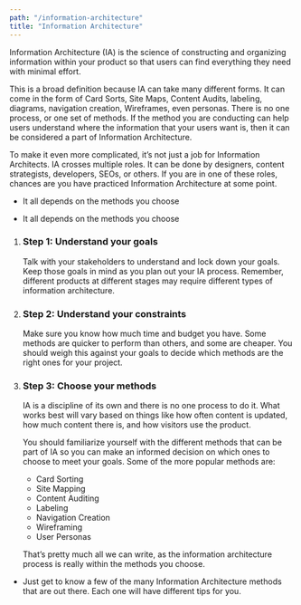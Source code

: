 ```yaml
---
path: "/information-architecture"
title: "Information Architecture"
---
```






<MethodLayout pageTitle={props.pageContext.frontmatter.title} method={currentMethod}>
  <SEO title={props.pageContext.frontmatter.title} />

<MethodSectionWhatIs method={currentMethod} title="What is Information Architecture?">
  <p>
    Information Architecture (IA) is the science of constructing and organizing information within your product so that users can find everything they need with minimal effort. 
    </p>
  <p>
  This is a broad definition because IA can take many different forms. It can come in the form of Card Sorts, Site Maps, Content Audits, labeling, diagrams, navigation creation, Wireframes, even personas. There is no one process, or one set of methods. If the method you are conducting can help users understand where the information that your users want is, then it can be considered a part of Information Architecture.
  </p>
  <p>
  To make it even more complicated, it’s not just a job for Information Architects. IA crosses multiple roles. It can be done by designers, content strategists, developers, SEOs, or others. If you are in one of these roles, chances are you have practiced Information Architecture at some point.
  </p>
</MethodSectionWhatIs>

<MethodSectionNeeds title="What do you need for Information Architecture?">
  <MethodSectionNeedsPartial type="time">
    <ul>
      <li>It all depends on the methods you choose</li>
    </ul>
  </MethodSectionNeedsPartial>
  <MethodSectionNeedsPartial type="materials">
    <ul>
      <li>It all depends on the methods you choose</li>
    </ul>

  </MethodSectionNeedsPartial>
</MethodSectionNeeds>

<MethodSectionSteps method={currentMethod} title="How do you practice Information Architecture">
  <ol>
    <li>
      <h3>Step 1: Understand your goals</h3>
      <p>
        Talk with your stakeholders to understand and lock down your goals. Keep those goals in mind as you plan out your IA process. Remember, different products at different stages may require different types of information architecture. 
      </p>
    </li>
    <li>
      <h3>Step 2: Understand your constraints</h3>
      <p>
      Make sure you know how much time and budget you have. Some methods are quicker to perform than others, and some are cheaper. You should weigh this against your goals to decide which methods are the right ones for your project.
      </p>  
    </li>
    <li>
      <h3>Step 3: Choose your methods</h3>
      <p>
        IA is a discipline of its own and there is no one process to do it. What works best will vary based on things like how often content is updated, how much content there is, and how visitors use the product.
        </p>
        <p> 
        You should familiarize yourself with the different methods that can be part of IA so you can make an informed decision on which ones to choose to meet your goals. Some of the more popular methods are:
      </p>
      <ul>
        <li>Card Sorting</li>
        <li>Site Mapping</li>
        <li>Content Auditing</li>
        <li>Labeling</li>
        <li>Navigation Creation</li>
        <li>Wireframing</li>
        <li>User Personas</li>
      </ul>
      <p>
        That’s pretty much all we can write, as the information architecture process is really within the methods you choose.
      </p>
    </li>
  </ol>
</MethodSectionSteps>

<MethodSectionTips method={currentMethod} title="Tips for great Information Architecture">
  <ul>
    <li>
    Just get to know a few of the many Information Architecture methods that are out there. Each one will have different tips for you.
    </li>
  </ul>
</MethodSectionTips>

<MethodSectionResources method={currentMethod} />

</MethodLayout>
